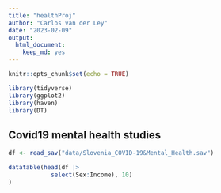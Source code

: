 ```yaml
---
title: "healthProj"
author: "Carlos van der Ley"
date: "2023-02-09"
output: 
  html_document: 
    keep_md: yes
---
```


```r
knitr::opts_chunk$set(echo = TRUE)
```

```r
library(tidyverse)
library(ggplot2)
library(haven)
library(DT)
```

## Covid19 mental health studies

```r
df <- read_sav("data/Slovenia_COVID-19&Mental_Health.sav")

datatable(head(df |>
            select(Sex:Income), 10)
)
```
